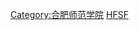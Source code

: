 {{Catnav|頁面分類|人物|校友|大學校友|亞洲大學校友|中華人民共和國各高校校友|安徽高校校友}}
[[Category:合肥师范学院|Category:合肥师范学院]]
[[Category:安徽高校校友|HFSF]]